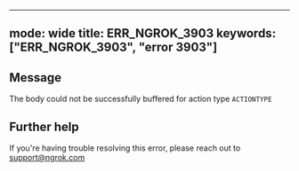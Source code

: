 
---
mode: wide
title: ERR_NGROK_3903
keywords: ["ERR_NGROK_3903", "error 3903"]
---

## Message
The body could not be successfully buffered for action type `ACTIONTYPE`




## Further help
If you're having trouble resolving this error, please reach out to [support@ngrok.com](mailto:support@ngrok.com?subject=Help%20with%20ERR_NGROK_3903)

